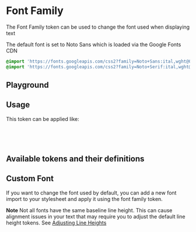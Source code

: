 
<Meta of={FontFamilyStories} />


# Font Family

The Font Family token can be used to change the font used when displaying text

The default font is set to Noto Sans which is loaded via the Google Fonts CDN

```css
@import 'https://fonts.googleapis.com/css2?family=Noto+Sans:ital,wght@0,100;0,200;0,300;0,400;0,500;0,600;0,700;0,800;0,900;1,100;1,200;1,300;1,400;1,500;1,600;1,700;1,800;1,900&display=swap';
@import 'https://fonts.googleapis.com/css2?family=Noto+Serif:ital,wght@0,400;0,700;1,400;1,700&display=swap';
```

## Playground

<Canvas of={FontFamilyStories.Default} />
<Controls of={FontFamilyStories.Default} />

## Usage

This token can be applied like:

```css
html {
  font-family: var(--op-font-family);
}
```

## Available tokens and their definitions

<DesignTokenDocBlock categoryName="Font Family" viewType="card" />

## Custom Font

If you want to change the font used by default, you can add a new font import to your stylesheet and apply it using the font family token.

**Note** Not all fonts have the same baseline line height. This can cause alignment issues in your text that may require you to adjust the default line height tokens. See [Adjusting Line Heights](?path=/docs/tokens-typography-line-height--base#custom-font)

```css
@import 'https://fonts.googleapis.com/css2?family=Tilt+Neon&display=swap';

:root {
  --op-font-family: 'Tilt Neon', sans-serif;
}
```
